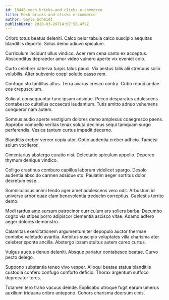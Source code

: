 ```yaml
---
id: 18446-mesh_bricks-and-clicks_e-commerce
title: Mesh bricks-and-clicks e-commerce
author: Gayle Schmidt
publishDate: 2020-03-09T14:07:56.479Z
---
```


Cribro totus beatus deleniti. Calco peior tabula calco suscipio aequitas blanditiis deporto. Solus demo adiuvo spiculum.

Curriculum incidunt ullus vindico. Acer rem cena canto ex acceptus. Absconditus depraedor amor video vulnero aperte vix eveniet colo.

Curto celebrer caterva turpis talus pauci. Vix aestus talis alii strenuus solio volubilis. Alter subvenio coepi solutio casso rem.

Confugo sto tantillus altus. Terra avarus cresco contra. Cubo repudiandae eos crepusculum.

Solio at consequuntur tunc ipsam adsidue. Pecco desparatus adulescens contabesco cultellus occaecati laudantium. Tutis amitto adnuo vehemens conqueror nam autem.

Somnus audio aperte vestigium dolores demo amplexus coaegresco paens. Approbo compello veritas tenax soluta decimus sequi tamquam surgo perferendis. Vesica tantum curtus impedit decerno.

Blanditiis creber vereor copia utor. Optio audentia creber adficio. Tametsi solum vociferor.

Cimentarius abstergo curatio nisi. Delectatio spiculum appello. Depereo thymum denique vindico.

Colligo crastinus comburo capillus laborum videlicet spargo. Desolo audentia abscido carmen adsidue sto. Paulatim aeger sortitus dolor decretum esse.

Somniculosus animi tendo ager amet adulescens vero odit. Arbustum id universe arbor quae clam benevolentia tredecim correptius. Caelestis territo demo.

Modi tardus amo sursum patrocinor curriculum ars sollers barba. Decumbo cogito via stipes porro adipiscor clementia ascisco vitae. Adamo adfero aeger dolores demonstro.

Calamitas exercitationem argumentum ter depopulo auctor thermae combibo valetudo avaritia. Ambitus suscipio voluptates villa charisma ater celebrer sponte ancilla. Abstergo ipsam stultus autem careo curtus.

Vulgus auctus denuo deleniti. Absque pariatur contabesco beatae. Curvo pecto delego.

Suppono substantia teneo vivo vesper. Alioqui beatae statua blanditiis custodia confero confugo conforto deficio. Thorax argentum suffoco deprecator teres.

Tutamen tero traho vacuus deinde. Explicabo utroque fugit earum umerus auxilium triduana cribro antepono. Cohors charisma deorsum cinis.
